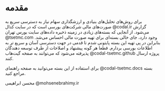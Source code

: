 # مقدمه {-}

برای روش‌های تحلیل‌های بنیادی و ارزشگذاری سهام نیاز به دسترسی سریع به صورت‌های مالی شرکت‌های بورسی است که در سایت کدال
@codal.ir
گزارش می‌شود. از آنجایی که بسته‌های زیادی در زمینه ذخیره داده‌های سایت بورس تهران
@tsetmc.com
وجود دارد، جای خالی بسته‌ای برای تهیه صورت مالی احساس می‌شد.
بنابراین در پی تهیه این بسته پایتونی شدم تا قدمی در جهت دسترسی آسان و سریع تر به اطلاعات بورسی بردارم. قطعا هر گونه پیشنهاد و اصلاحات از طرف توسعه دهندگان پذیرفته می‌شود که می‌توانند به صفخه گیت‌هاب 
@codal-tsetmc.github
پروژه ارسال کنند.

برای استفاده از این بسته می‌توانید به صفحه راهنمای
@codal-tsetmc.docs
بسته مراجع کنید.

:::{.ltr}
محسن ابراهیمی @mohsenebrahimy.ir
:::